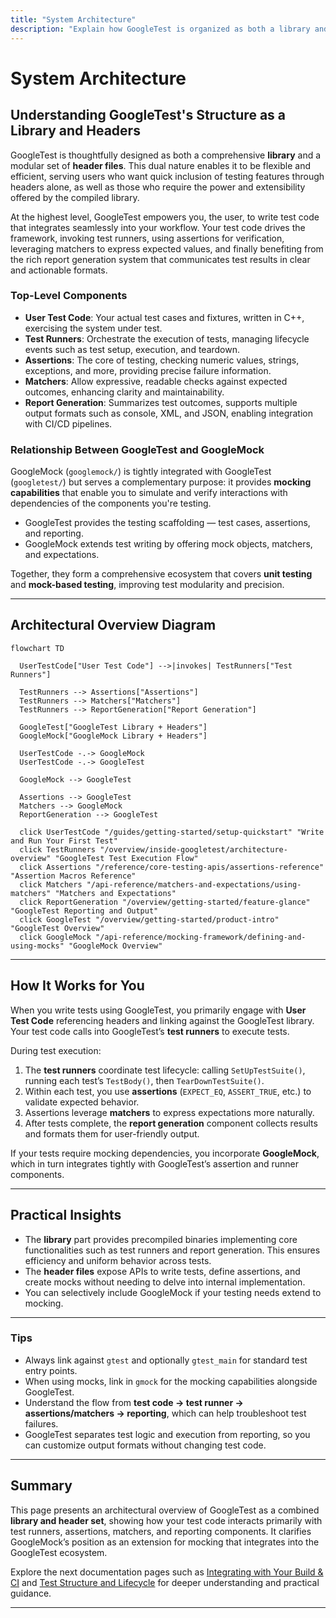 ```yaml
---
title: "System Architecture"
description: "Explain how GoogleTest is organized as both a library and a set of headers. Include a mermaid diagram visualizing the top-level structure: user test code, test runners, assertions, matchers, and report generation. Illustrate the relationship between GoogleTest and GoogleMock, clarifying how mocking fits into the ecosystem."
---
```


# System Architecture

## Understanding GoogleTest's Structure as a Library and Headers

GoogleTest is thoughtfully designed as both a comprehensive **library** and a modular set of **header files**. This dual nature enables it to be flexible and efficient, serving users who want quick inclusion of testing features through headers alone, as well as those who require the power and extensibility offered by the compiled library.

At the highest level, GoogleTest empowers you, the user, to write test code that integrates seamlessly into your workflow. Your test code drives the framework, invoking test runners, using assertions for verification, leveraging matchers to express expected values, and finally benefiting from the rich report generation system that communicates test results in clear and actionable formats.

### Top-Level Components

- **User Test Code**: Your actual test cases and fixtures, written in C++, exercising the system under test.
- **Test Runners**: Orchestrate the execution of tests, managing lifecycle events such as test setup, execution, and teardown.
- **Assertions**: The core of testing, checking numeric values, strings, exceptions, and more, providing precise failure information.
- **Matchers**: Allow expressive, readable checks against expected outcomes, enhancing clarity and maintainability.
- **Report Generation**: Summarizes test outcomes, supports multiple output formats such as console, XML, and JSON, enabling integration with CI/CD pipelines.

### Relationship Between GoogleTest and GoogleMock

GoogleMock (`googlemock/`) is tightly integrated with GoogleTest (`googletest/`) but serves a complementary purpose: it provides **mocking capabilities** that enable you to simulate and verify interactions with dependencies of the components you're testing.

- GoogleTest provides the testing scaffolding —  test cases, assertions, and reporting.
- GoogleMock extends test writing by offering mock objects, matchers, and expectations.

Together, they form a comprehensive ecosystem that covers **unit testing** and **mock-based testing**, improving test modularity and precision.

---

## Architectural Overview Diagram

```mermaid
flowchart TD

  UserTestCode["User Test Code"] -->|invokes| TestRunners["Test Runners"]

  TestRunners --> Assertions["Assertions"]
  TestRunners --> Matchers["Matchers"]
  TestRunners --> ReportGeneration["Report Generation"]

  GoogleTest["GoogleTest Library + Headers"]
  GoogleMock["GoogleMock Library + Headers"]

  UserTestCode -.-> GoogleMock
  UserTestCode -.-> GoogleTest

  GoogleMock --> GoogleTest

  Assertions --> GoogleTest
  Matchers --> GoogleMock
  ReportGeneration --> GoogleTest

  click UserTestCode "/guides/getting-started/setup-quickstart" "Write and Run Your First Test"
  click TestRunners "/overview/inside-googletest/architecture-overview" "GoogleTest Test Execution Flow"
  click Assertions "/reference/core-testing-apis/assertions-reference" "Assertion Macros Reference"
  click Matchers "/api-reference/matchers-and-expectations/using-matchers" "Matchers and Expectations"
  click ReportGeneration "/overview/getting-started/feature-glance" "GoogleTest Reporting and Output"
  click GoogleTest "/overview/getting-started/product-intro" "GoogleTest Overview"
  click GoogleMock "/api-reference/mocking-framework/defining-and-using-mocks" "GoogleMock Overview"
```

---

## How It Works for You

When you write tests using GoogleTest, you primarily engage with **User Test Code** referencing headers and linking against the GoogleTest library. Your test code calls into GoogleTest’s **test runners** to execute tests.

During test execution:

1. The **test runners** coordinate test lifecycle: calling `SetUpTestSuite()`, running each test’s `TestBody()`, then `TearDownTestSuite()`.
2. Within each test, you use **assertions** (`EXPECT_EQ`, `ASSERT_TRUE`, etc.) to validate expected behavior.
3. Assertions leverage **matchers** to express expectations more naturally.
4. After tests complete, the **report generation** component collects results and formats them for user-friendly output.

If your tests require mocking dependencies, you incorporate **GoogleMock**, which in turn integrates tightly with GoogleTest’s assertion and runner components.

---

## Practical Insights

- The **library** part provides precompiled binaries implementing core functionalities such as test runners and report generation. This ensures efficiency and uniform behavior across tests.
- The **header files** expose APIs to write tests, define assertions, and create mocks without needing to delve into internal implementation.
- You can selectively include GoogleMock if your testing needs extend to mocking.

---

### Tips

- Always link against `gtest` and optionally `gtest_main` for standard test entry points.
- When using mocks, link in `gmock` for the mocking capabilities alongside GoogleTest.
- Understand the flow from **test code → test runner → assertions/matchers → reporting**, which can help troubleshoot test failures.
- GoogleTest separates test logic and execution from reporting, so you can customize output formats without changing test code.

---

## Summary

This page presents an architectural overview of GoogleTest as a combined **library and header set**, showing how your test code interacts primarily with test runners, assertions, matchers, and reporting components. It clarifies GoogleMock’s position as an extension for mocking that integrates into the GoogleTest ecosystem.

Explore the next documentation pages such as [Integrating with Your Build & CI](/overview/inside-googletest/integration-points) and [Test Structure and Lifecycle](/api-reference/core-testing-apis/test-structure-and-lifecycle) for deeper understanding and practical guidance.

---
